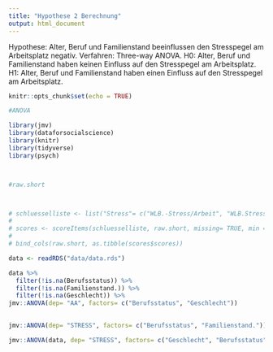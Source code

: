```yaml
---
title: "Hypothese 2 Berechnung"
output: html_document
---
```


Hypothese: Alter, Beruf und Familienstand beeinflussen den Stresspegel am Arbeitsplatz negativ. Verfahren: Three-way ANOVA. H0: Alter, Beruf und Familienstand haben keinen Einfluss auf den Stresspegel am Arbeitsplatz. H1: Alter, Beruf und Familienstand haben einen Einfluss auf den Stresspegel am Arbeitsplatz.

```r
knitr::opts_chunk$set(echo = TRUE)

#ANOVA

library(jmv)
library(dataforsocialscience)
library(knitr)
library(tidyverse)
library(psych)



#raw.short



# schluesselliste <- list("Stress"= c("WLB.-Stress/Arbeit", "WLB.Stress/Umgang"))
# 
# scores <- scoreItems(schluesselliste, raw.short, missing= TRUE, min =1, max=6)
# 
# bind_cols(raw.short, as.tibble(scores$scores))

data <- readRDS("data/data.rds")

data %>% 
  filter(!is.na(Berufsstatus)) %>% 
  filter(!is.na(Familienstand.)) %>% 
  filter(!is.na(Geschlecht)) %>%  
jmv::ANOVA(dep= "AA", factors= c("Berufsstatus", "Geschlecht"))

  
jmv::ANOVA(dep= "STRESS", factors= c("Berufsstatus", "Familienstand."))

jmv::ANOVA(data, dep= "STRESS", factors= c("Geschlecht", "Berufsstatus"))


```



